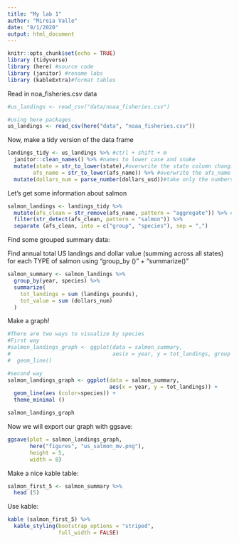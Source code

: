 ```yaml
---
title: "My lab 1"
author: "Mireia Valle"
date: "9/1/2020"
output: html_document
---
```


```r
knitr::opts_chunk$set(echo = TRUE)
library (tidyverse)
library (here) #source code
library (janitor) #rename labs
library (kableExtra)#format tables
```

Read in noa_fisheries.csv data
```r
#us_landings <- read_csv("data/noaa_fisheries.csv")

#using here packages
us_landings <- read_csv(here("data", "noaa_fisheries.csv"))

```
Now, make a tidy version of the data frame

```r
landings_tidy <- us_landings %>% #ctrl + shift + m
  janitor::clean_names() %>% #names to lower case and snake
  mutate(state = str_to_lower(state),#overwrite the state column changing the content to lower case
        afs_name = str_to_lower(afs_name)) %>% #overwrite the afs_name column changing the content to lower case
  mutate(dollars_num = parse_number(dollars_usd))#take only the numbers and create a new column
```

Let's get some information about salmon

```r
salmon_landings <- landings_tidy %>% 
  mutate(afs_clean = str_remove(afs_name, pattern = "aggregate")) %>% #remove string pattern 
  filter(str_detect(afs_clean, pattern = "salmon")) %>% 
  separate (afs_clean, into = c("group", "species"), sep = ",")
```

Find some grouped summary data:

Find annual total US landings and dollar value (summing across all states) for each TYPE of salmon using "group_by ()" + "summarize()"

```r
salmon_summary <- salmon_landings %>% 
  group_by(year, species) %>% 
  summarize(
    tot_landings = sum (landings_pounds),
    tot_value = sum (dollars_num)
  )
```

Make a graph!

```r
#There are two ways to visualize by species
#First way
#salmon_landings_graph <- ggplot(data = salmon_summary, 
#                                aes(x = year, y = tot_landings, group = #species)) +
#  geom_line()

#second way
salmon_landings_graph <- ggplot(data = salmon_summary, 
                                aes(x = year, y = tot_landings)) +
  geom_line(aes (color=species)) + 
  theme_minimal ()

salmon_landings_graph
```

Now we will export our graph with ggsave: 

```r
ggsave(plot = salmon_landings_graph, 
       here("figures", "us_salmon_mv.png"),
       height = 5, 
       width = 8)
```

Make a nice kable table:
```r
salmon_first_5 <- salmon_summary %>% 
  head (5)
```

Use kable:
```r
kable (salmon_first_5) %>% 
  kable_styling(bootstrap_options = "striped",
                full_width = FALSE)
```

